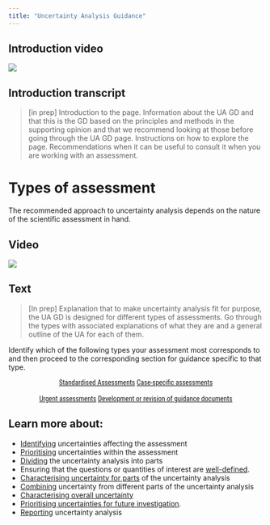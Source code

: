 ```yaml
---
title: "Uncertainty Analysis Guidance"
---
```


:::: {.panel-tabset}

## Introduction video

![](https://upload.wikimedia.org/wikipedia/commons/0/09/YouTube_full-color_icon_%282017%29.svg)

## Introduction transcript

> [in prep] Introduction to the page. Information about the UA GD and that this is the GD based on the principles and methods in the supporting opinion and that we recommend looking at those before going through the UA GD page. Instructions on how to explore the page. Recommendations when it can be useful to consult it when you are working with an assessment. 

::::


# Types of assessment

The recommended approach to uncertainty analysis depends on the nature of the scientific assessment in hand. 

:::: {.panel-tabset}

## Video

![](https://upload.wikimedia.org/wikipedia/commons/0/09/YouTube_full-color_icon_%282017%29.svg)

## Text

>[In prep] Explanation that to make uncertainty analysis fit for purpose, the UA GD is designed for different types of assessments. Go through the types with associated explanations of what they are and a general outline of the UA for each of them.

::::


Identify which of the following types your assessment most corresponds to and then proceed to the corresponding section for guidance specific to that type.

::: {#start-btn style="font-family: 'Roboto Condensed', Roboto, sans-serif; text-align: center;"}
[Standardised Assessments](uncertainty-analysis/figure1.qmd){.btn .btn-secondary .btn role="button" data-toggle="tooltip" title="A standardised assessment follows a pre-established standardised procedure that covers every step of the assessment."}
[Case-specific assessments](uncertainty-analysis/figure5.qmd){.btn .btn-secondary .btn role="button"  data-toggle="tooltip" title="Scientific assessments where there is no pre-established standardised procedure, so the assessors have to develop an assessment plan that is specific to the case in hand. Standardised elements (e.g. default values) may be used for some parts of the assessment, but other parts require case-specific approaches."}
</br>
</br>
[Urgent assessments](uncertainty-analysis/figure11.qmd){.btn .btn-secondary .btn role="button"  data-toggle="tooltip" title="Assessments that, for any reason, must be completed within an unusually short period of time or with unusually limited resources, and therefore require streamlined approaches to both assessment and uncertainty analysis."}
[Development or revision of guidance documents](uncertainty-analysis/figure12.qmd){.btn .btn-secondary .btn role="button"  data-toggle="tooltip" title="Especially (but not only) those that describe existing standardised procedures or establish new ones."}
:::


:::{.callout-tip}
## Learn more about:

- [Identifying](uncertainty-analysis/identifying.qmd) uncertainties affecting the assessment
- [Prioritising](uncertainty-analysis/prioritizing.qmd) uncertainties within the assessment
- [Dividing](uncertainty-analysis/dividing.qmd) the uncertainty analysis into parts
- Ensuring that the questions or quantities of interest are [well-defined](uncertainty-analysis/well-defined.qmd).
- [Characterising uncertainty for parts](uncertainty-analysis/characterizing.qmd) of the uncertainty analysis
- [Combining](uncertainty-analysis/combining.qmd) uncertainty from different parts of the uncertainty analysis
- [Characterising overall uncertainty](uncertainty-analysis/overall.qmd)
- [Prioritising uncertainties for future investigation](uncertainty-analysis/future-investigation.qmd).
- [Reporting](uncertainty-analysis/reporting.qmd) uncertainty analysis
:::
